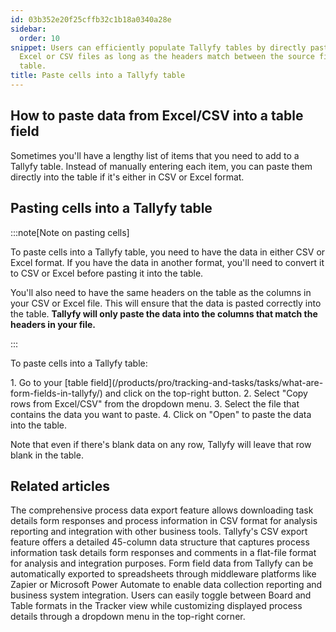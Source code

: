 ```yaml
---
id: 03b352e20f25cffb32c1b18a0340a28e
sidebar:
  order: 10
snippet: Users can efficiently populate Tallyfy tables by directly pasting data from
  Excel or CSV files as long as the headers match between the source file and destination
  table.
title: Paste cells into a Tallyfy table
---
```



## How to paste data from Excel/CSV into a table field

Sometimes you'll have a lengthy list of items that you need to add to a Tallyfy table. Instead of manually entering each item, you can paste them directly into the table if it's either in CSV or Excel format.

## Pasting cells into a Tallyfy table

:::note[Note on pasting cells]

To paste cells into a Tallyfy table, you need to have the data in either CSV or Excel format. If you have the data in another format, you'll need to convert it to CSV or Excel before pasting it into the table.

You'll also need to have the same headers on the table as the columns in your CSV or Excel file. This will ensure that the data is pasted correctly into the table. **Tallyfy will only paste the data into the columns that match the headers in your file.**

:::

To paste cells into a Tallyfy table:

<Steps>
1. Go to your [table field](/products/pro/tracking-and-tasks/tasks/what-are-form-fields-in-tallyfy/) and click on the top-right button.
2. Select "Copy rows from Excel/CSV" from the dropdown menu.
3. Select the file that contains the data you want to paste.
4. Click on "Open" to paste the data into the table.
</Steps>

Note that even if there's blank data on any row, Tallyfy will leave that row blank in the table.


## Related articles
<CardGrid>
<LinkTitleCard header="<b>Processes > Export process to CSV</b>" href="/products/pro/tracking-and-tasks/processes/how-can-i-export-tallyfy-processes-to-csv/" > The comprehensive process data export feature allows downloading task details form responses and process information in CSV format for analysis reporting and integration with other business tools. </LinkTitleCard>
<LinkTitleCard header="<b>Analytics > CSV file structure</b>" href="/products/pro/integrations/analytics/how-is-the-csv-file-structured-in-tallyfy/" > Tallyfy's CSV export feature offers a detailed 45-column data structure that captures process information task details form responses and comments in a flat-file format for analysis and integration purposes. </LinkTitleCard>
<LinkTitleCard header="<b>Middleware > Stream data to a spreadsheet</b>" href="/products/pro/integrations/middleware/how-can-i-export-form-fields-from-tallyfy-to-spreadsheet/" > Form field data from Tallyfy can be automatically exported to spreadsheets through middleware platforms like Zapier or Microsoft Power Automate to enable data collection reporting and business system integration. </LinkTitleCard>
<LinkTitleCard header="<b>Tracker View > Switch between views</b>" href="/products/pro/tracking-and-tasks/tracker-view/how-to-switch-between-board-and-table-formats-in-tallyfy-tracker/" > Users can easily toggle between Board and Table formats in the Tracker view while customizing displayed process details through a dropdown menu in the top-right corner. </LinkTitleCard>
</CardGrid>
